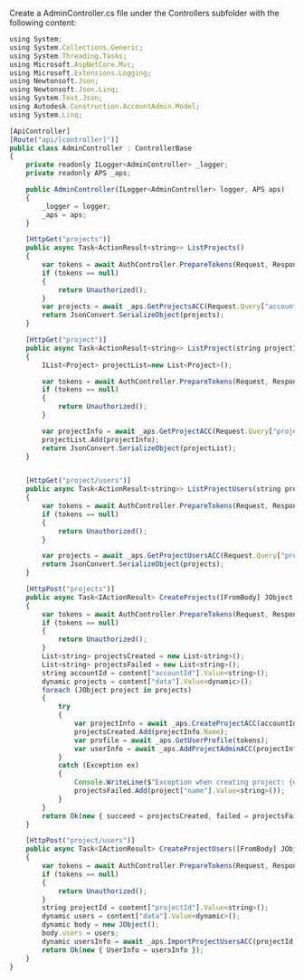 Create a AdminController.cs file under the Controllers subfolder with the following content:
```js title="Controllers/AdminController.cs"
using System;
using System.Collections.Generic;
using System.Threading.Tasks;
using Microsoft.AspNetCore.Mvc;
using Microsoft.Extensions.Logging;
using Newtonsoft.Json;
using Newtonsoft.Json.Linq;
using System.Text.Json;
using Autodesk.Construction.AccountAdmin.Model;
using System.Linq;

[ApiController]
[Route("api/[controller]")]
public class AdminController : ControllerBase
{
    private readonly ILogger<AdminController> _logger;
    private readonly APS _aps;

    public AdminController(ILogger<AdminController> logger, APS aps)
    {
        _logger = logger;
        _aps = aps;
    }

    [HttpGet("projects")]
    public async Task<ActionResult<string>> ListProjects()
    {
        var tokens = await AuthController.PrepareTokens(Request, Response, _aps);
        if (tokens == null)
        {
            return Unauthorized();
        }
        var projects = await _aps.GetProjectsACC(Request.Query["accountId"], tokens);
        return JsonConvert.SerializeObject(projects);
    }

    [HttpGet("project")]
    public async Task<ActionResult<string>> ListProject(string projectId)
    {
        IList<Project> projectList=new List<Project>();

        var tokens = await AuthController.PrepareTokens(Request, Response, _aps);
        if (tokens == null)
        {
            return Unauthorized();
        }

        var projectInfo = await _aps.GetProjectACC(Request.Query["projectId"], tokens);
        projectList.Add(projectInfo);
        return JsonConvert.SerializeObject(projectList);
    }


    [HttpGet("project/users")]
    public async Task<ActionResult<string>> ListProjectUsers(string projectId)
    {
        var tokens = await AuthController.PrepareTokens(Request, Response, _aps);
        if (tokens == null)
        {
            return Unauthorized();
        }

        var projects = await _aps.GetProjectUsersACC(Request.Query["projectId"], tokens);
        return JsonConvert.SerializeObject(projects);
    }

    [HttpPost("projects")]
    public async Task<IActionResult> CreateProjects([FromBody] JObject content)
    {
        var tokens = await AuthController.PrepareTokens(Request, Response, _aps);
        if (tokens == null)
        {
            return Unauthorized();
        }
        List<string> projectsCreated = new List<string>();
        List<string> projectsFailed = new List<string>();
        string accountId = content["accountId"].Value<string>();
        dynamic projects = content["data"].Value<dynamic>();
        foreach (JObject project in projects)
        {
            try
            {
                var projectInfo = await _aps.CreateProjectACC(accountId, project, tokens);
                projectsCreated.Add(projectInfo.Name);
                var profile = await _aps.GetUserProfile(tokens);
                var userInfo = await _aps.AddProjectAdminACC(projectInfo.Id, profile.Email, tokens);
            }
            catch (Exception ex)
            {
                Console.WriteLine($"Exception when creating project: {ex.Message}");
                projectsFailed.Add(project["name"].Value<string>());
            }
        }
        return Ok(new { succeed = projectsCreated, failed = projectsFailed });
    }

    [HttpPost("project/users")]
    public async Task<IActionResult> CreateProjectUsers([FromBody] JObject content)
    {
        var tokens = await AuthController.PrepareTokens(Request, Response, _aps);
        if (tokens == null)
        {
            return Unauthorized();
        }
        string projectId = content["projectId"].Value<string>();
        dynamic users = content["data"].Value<dynamic>();
        dynamic body = new JObject();
        body.users = users;
        dynamic usersInfo = await _aps.ImportProjectUsersACC(projectId, body, tokens);
        return Ok(new { UserInfo = usersInfo });
    }
}

```